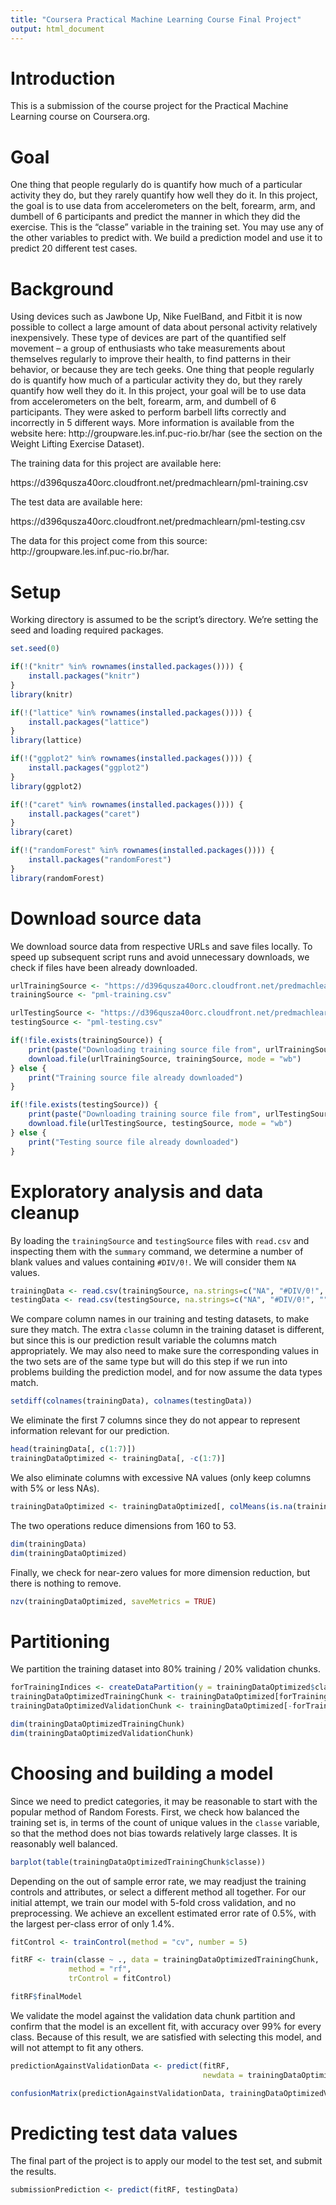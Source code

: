 ```yaml
---
title: "Coursera Practical Machine Learning Course Final Project"
output: html_document
---
```


# Introduction

This is a submission of the course project for the Practical Machine Learning course on Coursera.org.

# Goal

One thing that people regularly do is quantify how much of a particular activity they do, but they rarely quantify how well they do it. In this project, the goal is to use data from accelerometers on the belt, forearm, arm, and dumbell of 6 participants and predict the manner in which they did the exercise. This is the "classe" variable in the training set. You may use any of the other variables to predict with. We build a prediction model and use it to predict 20 different test cases.

# Background

Using devices such as Jawbone Up, Nike FuelBand, and Fitbit it is now possible to collect a large amount of data about personal activity relatively inexpensively. These type of devices are part of the quantified self movement – a group of enthusiasts who take measurements about themselves regularly to improve their health, to find patterns in their behavior, or because they are tech geeks. One thing that people regularly do is quantify how much of a particular activity they do, but they rarely quantify how well they do it. In this project, your goal will be to use data from accelerometers on the belt, forearm, arm, and dumbell of 6 participants. They were asked to perform barbell lifts correctly and incorrectly in 5 different ways. More information is available from the website here: http://groupware.les.inf.puc-rio.br/har (see the section on the Weight Lifting Exercise Dataset).

The training data for this project are available here:

https://d396qusza40orc.cloudfront.net/predmachlearn/pml-training.csv

The test data are available here:

https://d396qusza40orc.cloudfront.net/predmachlearn/pml-testing.csv

The data for this project come from this source: http://groupware.les.inf.puc-rio.br/har.

# Setup

Working directory is assumed to be the script's directory. We're setting the seed and loading required packages. 

```r

set.seed(0)

if(!("knitr" %in% rownames(installed.packages()))) {
    install.packages("knitr")
}
library(knitr)

if(!("lattice" %in% rownames(installed.packages()))) {
    install.packages("lattice")
}
library(lattice)

if(!("ggplot2" %in% rownames(installed.packages()))) {
    install.packages("ggplot2")
}
library(ggplot2)

if(!("caret" %in% rownames(installed.packages()))) {
    install.packages("caret")
}
library(caret)

if(!("randomForest" %in% rownames(installed.packages()))) {
    install.packages("randomForest")
}
library(randomForest)

```


# Download source data

We download source data from respective URLs and save files locally. To speed up subsequent script runs and avoid unnecessary downloads, we check if files have been already downloaded.

```r

urlTrainingSource <- "https://d396qusza40orc.cloudfront.net/predmachlearn/pml-training.csv"
trainingSource <- "pml-training.csv"

urlTestingSource <- "https://d396qusza40orc.cloudfront.net/predmachlearn/pml-testing.csv"
testingSource <- "pml-testing.csv"

if(!file.exists(trainingSource)) {
    print(paste("Downloading training source file from", urlTrainingSource))
    download.file(urlTrainingSource, trainingSource, mode = "wb")
} else {
    print("Training source file already downloaded")
}

if(!file.exists(testingSource)) {
    print(paste("Downloading training source file from", urlTestingSource))
    download.file(urlTestingSource, testingSource, mode = "wb")
} else {
    print("Testing source file already downloaded")
}

```


# Exploratory analysis and data cleanup

By loading the `trainingSource` and `testingSource` files with `read.csv` and inspecting them with the `summary` command, we determine a number of blank values and values containing `#DIV/0!`. We will consider them `NA` values.

```r

trainingData <- read.csv(trainingSource, na.strings=c("NA", "#DIV/0!", ""))
testingData <- read.csv(testingSource, na.strings=c("NA", "#DIV/0!", ""))

```

We compare column names in our training and testing datasets, to make sure they match. The extra `classe` column in the training dataset is different, but since this is our prediction result variable the columns match appropriately. We may also need to make sure the corresponding values in the two sets are of the same type but will do this step if we run into problems building the prediction model, and for now assume the data types match.

```r

setdiff(colnames(trainingData), colnames(testingData))

```

We eliminate the first 7 columns since they do not appear to represent information relevant for our prediction.

```r

head(trainingData[, c(1:7)])
trainingDataOptimized <- trainingData[, -c(1:7)]

```

We also eliminate columns with excessive NA values (only keep columns with 5% or less NAs).

```r

trainingDataOptimized <- trainingDataOptimized[, colMeans(is.na(trainingDataOptimized)) <= .05]

```

The two operations reduce dimensions from 160 to 53.
 
```r

dim(trainingData)
dim(trainingDataOptimized)

```

Finally, we check for near-zero values for more dimension reduction, but there is nothing to remove.

```r
nzv(trainingDataOptimized, saveMetrics = TRUE)

```


# Partitioning

We partition the training dataset into 80% training / 20% validation chunks.

```r

forTrainingIndices <- createDataPartition(y = trainingDataOptimized$classe, p = 0.8, list = FALSE)
trainingDataOptimizedTrainingChunk <- trainingDataOptimized[forTrainingIndices, ]
trainingDataOptimizedValidationChunk <- trainingDataOptimized[-forTrainingIndices, ]

dim(trainingDataOptimizedTrainingChunk)
dim(trainingDataOptimizedValidationChunk)

```


# Choosing and building a model

Since we need to predict categories, it may be reasonable to start with the popular method of Random Forests. First, we check how balanced the training set is, in terms of the count of unique values in the `classe` variable, so that the method does not bias towards relatively large classes. It is reasonably well balanced.

```r

barplot(table(trainingDataOptimizedTrainingChunk$classe))

```

Depending on the out of sample error rate, we may readjust the training controls and attributes, or select a different method all together. For our initial attempt, we train our model with 5-fold cross validation, and no preprocessing. We achieve an excellent estimated error rate of 0.5%, with the largest per-class error of only 1.4%.

```r

fitControl <- trainControl(method = "cv", number = 5)

fitRF <- train(classe ~ ., data = trainingDataOptimizedTrainingChunk,
             method = "rf",
             trControl = fitControl)

fitRF$finalModel

```

We validate the model against the validation data chunk partition and confirm that the model is an excellent fit, with accuracy over 99% for every class. Because of this result, we are satisfied with selecting this model, and will not attempt to fit any others.

```r

predictionAgainstValidationData <- predict(fitRF,
                                           newdata = trainingDataOptimizedValidationChunk)

confusionMatrix(predictionAgainstValidationData, trainingDataOptimizedValidationChunk$classe)

```


# Predicting test data values

The final part of the project is to apply our model to the test set, and submit the results.

```r

submissionPrediction <- predict(fitRF, testingData)

```





